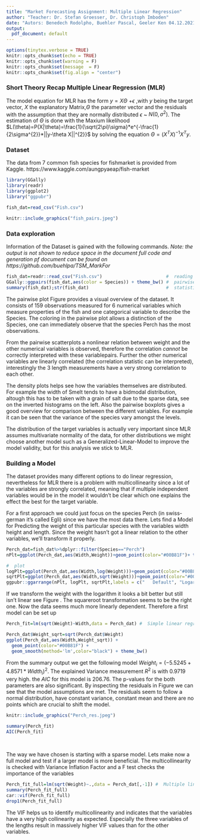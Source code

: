 ```yaml
---
title: "Market Forecasting Assignment: Multiple Linear Regression"
author: "Teacher: Dr. Stefan Groesser, Dr. Christoph Imboden"
date: "Autors: Benedech Rodolpho, Buehler Pascal, Geeler Ken 04.12.2021"
output:
  pdf_document: default
---
```


```r
options(tinytex.verbose = TRUE)
knitr::opts_chunk$set(echo = TRUE)
knitr::opts_chunk$set(warning = F)
knitr::opts_chunk$set(message  = F)
knitr::opts_chunk$set(fig.align = "center")
```
###  Short Theory Recap Multiple Linear Regression (MLR)
The model equation for MLR has the form  $y=X\Theta$ +$\epsilon$ ,with $y$ being the target vector, $X$ the explanatory Matrix,$\Theta$ the parameter vector and the residuals with the assumption that they are normally distributed  $\epsilon$ ~  $N(0,\sigma^{2})$. The estimation of $\Theta$ is done with the Maxium likelihood  $L(\theta)=P(X|\theta)=\frac{1}{\sqrt(2\pi)\sigma}*e^{-\frac{1}{2\sigma^{2}}*||y-\theta X||^{2}}$ by solving the equation $\Theta=(X^{T}X)^{-1}X^{T}y$.

###  Dataset
The data from 7 common fish species for fishmarket is provided from Kaggle.
https://www.kaggle.com/aungpyaeap/fish-market

```r
library(GGally)
library(readr)
library(ggplot2)
library("ggpubr")

fish_dat=read_csv("Fish.csv")
```


```r
knitr::include_graphics("fish_pairs.jpeg")
```
###  Data exploration

Information of the Dataset is gained with the following commands. *Note: the output is not shown to reduce space in the document full code and generation pf document can be found on https://github.com/buehlpa/TSM_MarkFor*
```r
fish_dat=readr::read_csv("Fish.csv")                        #  reading as tibble
GGally::ggpairs(fish_dat,aes(color = Species)) + theme_bw() #  pairwise plot 
summary(fish_dat);str(fish_dat)                             #  statistics and structure
``` 

The pairwise plot Figure \ref{fig:pairwise} provides a visual overview of the dataset. It consists of 159 observations measured for 6 numerical variables which measure properties of the fish and one categorical variable to describe the Species. The coloring in the pairwise plot allows a distinction of the Species, one can immediately observe that the species Perch has the most observations.

From the pairwise scatterplots  a nonlinear relation between weight and the other numerical variables is observed, therefore the correlation *cannot* be correctly interpreted with these variablepairs.
Further the other numerical variables are linearly correlated (the correlation statistic can be interpreted), interestingly the 3 length measurements have a very strong correlation to each other.

The density plots helps see how the variables themselves are distributed. For example the width of Smelt tends to have a bidmodal distribution, altough this has to be taken with a grain of salt due to the sparse data, see on the inverted histograms on the left. 
Also the pairwise boxplots gives a good overview for comparison between the different variables. For example it can be seen that the variance of the species vary amongst the levels.

The distribution of the target variables is actually very important since MLR assumes multivariate normality of the data, for other distributions we might choose another model such as a Generalized-Linear-Model to improve the model validity, but for this analysis we stick to MLR.




###  Building a Model

The dataset provides many different options to do linear regression, nevertheless for MLR there is a problem with multicollinearity since a lot of the variables are strongly correlated, meaning that if multiple independent variables would be in the model it wouldn't be clear which one explains the effect the best for the target variable.

For a first approach we could just focus on the species Perch (in swiss-german it's called Egli) since we have the most data there. Lets find a Model for Predicting the weight of this particular species with the variables width height and length. Since  the weight hasn't got a linear relation to the other variables, we'll transform it properly.



```r
Perch_dat=fish_dat%>%dplyr::filter(Species=="Perch")                           #  Use only Perch data
nPlt=ggplot(Perch_dat,aes(Width,Weight))+geom_point(color="#00B81F")+ theme_bw()

#  plot 
logPlt=ggplot(Perch_dat,aes(Width,log(Weight)))+geom_point(color="#00B81F")  + theme_bw()                  
sqrtPlt=ggplot(Perch_dat,aes(Width,sqrt(Weight)))+geom_point(color="#00B81F")+ theme_bw()
ggpubr::ggarrange(nPlt, logPlt, sqrtPlt,labels = c("   Default", "Logarithm", "Square root"),ncol = 3, nrow = 1)
```
If we transform the weight with the logarithm it looks a bit better but still isn't linear see Figure \ref{fig:transformation}. The squareroot transformation seems to be the right one. Now the data seems much more linearly dependent. Therefore a first model can be set up
```r
Perch_fit=lm(sqrt(Weight)~Width,data = Perch_dat) #  Simple linear regression model
``` 

```r
Perch_dat$Weight_sqrt=sqrt(Perch_dat$Weight)
ggplot(Perch_dat,aes(Width,Weight_sqrt)) +
  geom_point(color="#00B81F") +
  geom_smooth(method='lm',color="black") + theme_bw()
```
From the summary output we get the following model $Weight_{i}=(-5.5245 + 4.8571 * Width_{i})^{2}$. The explained Variance measurement $R^{2}$ is with $0.9719$ very high. the $AIC$ for this model is $206.76$. The p-values for the both parameters are also significant. By inspecting the residuals in Figure \ref{fig:resid_perch} we can see that the model assumptions are met. The residuals seem to follow a normal distribution, have constant variance, constant mean and there are no points which are crucial to shift the model.

```r
knitr::include_graphics("Perch_res.jpeg")
```



```r
summary(Perch_fit)
AIC(Perch_fit)

```


&nbsp;

The way we have chosen is starting with a sparse model. Lets make now a full model and test if a larger model is more beneficial. The multicollinearity is checked with Variance Inflation Factor and a F test checks the importance of the variables


```r
Perch_fit_full=lm(sqrt(Weight)~.,data = Perch_dat[,-1]) #  Multiple linear regression model
summary(Perch_fit_full)
car::vif(Perch_fit_full)
drop1(Perch_fit_full)
``` 

The VIF helps us to identify multicollinearity and indicates that the variables have a very high collinearity as expected. Especially the three variables of the lengths result in massively higher VIF values than for the other variables. 







